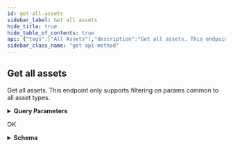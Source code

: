 ```yaml
---
id: get-all-assets
sidebar_label: Get all assets
hide_title: true
hide_table_of_contents: true
api: {"tags":["All Assets"],"description":"Get all assets. This endpoint only supports filtering on params common to all asset types.","operationId":"getAssets","parameters":[{"name":"limit","in":"query","description":"Page size limit","required":false,"schema":{"type":"integer","format":"int32","default":100}},{"name":"pageToken","in":"query","description":"Page token for pagination","required":false,"schema":{"type":"string"}},{"name":"assetType","in":"query","description":"Comma-separated string; Returns only results that were found with the given asset types. If not set, filter is ignored.","required":false,"schema":{"maxItems":500,"minItems":0,"uniqueItems":true,"type":"array","items":{"type":"string"}}},{"name":"businessUnitId","in":"query","description":"Comma-separated string; Returns only results whose Business Unit's ID falls in the provided list. NOTE: If omitted, the API will return results for all Business Units the user has permissions to view.","required":false,"schema":{"maxItems":500,"minItems":0,"uniqueItems":true,"type":"array","items":{"type":"string","format":"uuid"}}},{"name":"businessUnitName","in":"query","description":"Comma-separated string; Returns only results whose Business Unit's Name falls in the provided list. NOTE: If omitted, the API will return results for all Business Units the user has permissions to view.","required":false,"schema":{"maxItems":500,"minItems":0,"uniqueItems":true,"type":"array","items":{"type":"string"}}},{"name":"assetMetric","in":"query","description":"Comma-separated string; Returns any assets with an asset metric id in the provided set. Values prefixed with '-' represent the negation of the asset metric id. For example, '-HasActiveService' represents does not have active service.  Including both an id and the negated version of the id will result in an empty list.","required":false,"schema":{"maxItems":500,"minItems":0,"uniqueItems":true,"type":"array","items":{"type":"string"}}},{"name":"processingLabel","in":"query","description":"Comma-separated string; Returns any assets with a processing label id in the provided set. If not set, filter is ignored.","required":false,"schema":{"maxItems":500,"minItems":0,"uniqueItems":true,"type":"array","items":{"type":"string"}}},{"name":"tagId","in":"query","description":"Comma-separated string; Returns any assets with a tagId in the provided set.","required":false,"schema":{"maxItems":500,"minItems":0,"uniqueItems":true,"type":"array","items":{"type":"string","format":"uuid"}}},{"name":"tagName","in":"query","description":"Comma-separated string; Returns any assets with a tagName in the provided set.","required":false,"schema":{"maxItems":500,"minItems":0,"uniqueItems":true,"type":"array","items":{"type":"string"}}},{"name":"dataSourceId","in":"query","description":"Comma-separated string; Returns any assets with a dataSourceId in the provided set.","required":false,"schema":{"maxItems":500,"minItems":0,"uniqueItems":true,"type":"array","items":{"type":"string","format":"uuid"}}},{"name":"ipSearch","in":"query","description":"Filter by IP, IP range, IP CIDR or IP wildcard","required":false,"schema":{"type":"string"}},{"name":"contentSearch","in":"query","description":"Search for assets via content match","required":false,"schema":{"type":"string"}},{"name":"sort","in":"query","description":"Sort by specified properties","required":false,"schema":{"type":"string"}}],"responses":{"200":{"description":"OK","content":{"application/json":{"schema":{"type":"object","properties":{"data":{"type":"array","items":{"required":["annotations","assetDetails","assetMetrics","assetType","businessUnits","certificates","classifications","created","domains","id","ipRanges","linkedAssets","observations","processingLabels","sourceContext","updated"],"type":"object","properties":{"id":{"type":"string","format":"uuid"},"businessUnits":{"uniqueItems":true,"type":"array","items":{"type":"object","properties":{"id":{"type":"string","format":"uuid"},"name":{"type":"string"},"tenantId":{"type":"string","format":"uuid"}}}},"assetType":{"type":"string"},"ipRanges":{"uniqueItems":true,"type":"array","items":{"required":["endAddress","startAddress"],"type":"object","properties":{"ipVersion":{"type":"string"},"startAddress":{"type":"string"},"endAddress":{"type":"string"}}}},"domains":{"uniqueItems":true,"type":"array","items":{"required":["domain"],"type":"object","properties":{"domain":{"type":"string"}}}},"certificates":{"uniqueItems":true,"type":"array","items":{"required":["certificate"],"type":"object","properties":{"certificate":{"required":["id","md5Fingerprint","md5Hash","pemSha1","pemSha256","sha1Fingerprint","sha256Fingerprint"],"type":"object","properties":{"id":{"type":"string","format":"uuid"},"md5Hash":{"type":"string"},"issuer":{"type":"string"},"issuerAlternativeNames":{"type":"string"},"issuerCountry":{"type":"string"},"issuerEmail":{"type":"string"},"issuerLocality":{"type":"string"},"issuerName":{"type":"string"},"issuerOrg":{"type":"string"},"formattedIssuerOrg":{"type":"string"},"issuerOrgUnit":{"type":"string"},"issuerState":{"type":"string"},"publicKey":{"type":"string"},"publicKeyAlgorithm":{"type":"string"},"publicKeyRsaExponent":{"type":"integer","format":"int64"},"signatureAlgorithm":{"type":"string"},"subject":{"type":"string"},"subjectAlternativeNames":{"type":"string"},"subjectCountry":{"type":"string"},"subjectEmail":{"type":"string"},"subjectLocality":{"type":"string"},"subjectName":{"type":"string"},"subjectOrg":{"type":"string"},"subjectOrgUnit":{"type":"string"},"subjectState":{"type":"string"},"serialNumber":{"type":"string"},"validNotBefore":{"type":"string"},"validNotAfter":{"type":"string"},"version":{"type":"string"},"publicKeyBits":{"type":"integer","format":"int32"},"pemSha256":{"type":"string"},"pemSha1":{"type":"string"},"publicKeyModulus":{"type":"string"},"publicKeySpki":{"type":"string"},"sha1Fingerprint":{"type":"string"},"sha256Fingerprint":{"type":"string"},"md5Fingerprint":{"type":"string"}}}}}},"firstObserved":{"type":"string","format":"date-time"},"lastObserved":{"type":"string","format":"date-time"},"created":{"type":"string","format":"date-time"},"updated":{"type":"string","format":"date-time"},"sourceContext":{"uniqueItems":true,"type":"array","items":{"required":["name","value"],"type":"object","properties":{"name":{"type":"string"},"value":{"uniqueItems":true,"type":"array","items":{"type":"string"}}}}},"assetMetrics":{"uniqueItems":true,"type":"array","items":{"required":["id","type","value"],"type":"object","properties":{"id":{"type":"string"},"type":{"type":"string"},"value":{"type":"string"}}}},"observations":{"type":"array","items":{"required":["ipAddress","lastObserved","type"],"type":"object","properties":{"lastObserved":{"type":"string","format":"date-time"},"type":{"required":["id"],"type":"object","properties":{"id":{"type":"string"}}},"ipAddress":{"type":"string"},"provider":{"type":"object","properties":{"id":{"type":"string"},"name":{"type":"string"}}},"location":{"required":["countryCode","latitude","longitude"],"type":"object","properties":{"countryCode":{"type":"string"},"latitude":{"type":"number","format":"double"},"longitude":{"type":"number","format":"double"},"city":{"type":"string"},"timeZone":{"type":"string"},"regionCode":{"type":"string"}}}}}},"classifications":{"uniqueItems":true,"type":"array","items":{"required":["name"],"type":"object","properties":{"name":{"type":"string"},"detail":{"required":["value"],"type":"object","properties":{"value":{"type":"object"}}}}}},"linkedAssets":{"uniqueItems":true,"type":"array","items":{"required":["assetType","dataSource","id","linkedByKeys","sourceContext"],"type":"object","properties":{"id":{"type":"string","format":"uuid"},"assetType":{"type":"string"},"dataSource":{"required":["dataSourceId","dataSourceName"],"type":"object","properties":{"dataSourceId":{"type":"string","format":"uuid"},"dataSourceName":{"type":"string"},"dataSourceInstanceId":{"type":"string","format":"uuid"},"dataSourceInstanceName":{"type":"string"}}},"sourceContext":{"uniqueItems":true,"type":"array","items":{"required":["name","value"],"type":"object","properties":{"name":{"type":"string"},"value":{"uniqueItems":true,"type":"array","items":{"type":"string"}}}}},"linkedByKeys":{"uniqueItems":true,"type":"array","items":{"required":["assetKeyType","key"],"type":"object","properties":{"assetKeyType":{"type":"string"},"key":{"type":"string"}}}}}}},"processingLabels":{"uniqueItems":true,"type":"array","items":{"required":["id","name"],"type":"object","properties":{"id":{"type":"string"},"name":{"type":"string"}}}},"assetDetails":{"type":"array","items":{"required":["assetDetailJson","dataSource"],"type":"object","properties":{"assetDetailJson":{"type":"object"},"dataSource":{"required":["dataSourceId","dataSourceName"],"type":"object","properties":{"dataSourceId":{"type":"string","format":"uuid"},"dataSourceName":{"type":"string"},"dataSourceInstanceId":{"type":"string","format":"uuid"},"dataSourceInstanceName":{"type":"string"}}},"lastObserved":{"type":"string","format":"date-time"}}}},"annotations":{"required":["contacts","note","tags"],"type":"object","properties":{"contacts":{"maxItems":100,"minItems":0,"uniqueItems":true,"type":"array","items":{"type":"object","properties":{"id":{"type":"string","format":"uuid"},"email":{"maxLength":254,"minLength":0,"type":"string"}}}},"tags":{"maxItems":100,"minItems":0,"uniqueItems":true,"type":"array","items":{"type":"object","properties":{"id":{"type":"string","format":"uuid"},"name":{"type":"string"}}}},"note":{"maxLength":1024,"minLength":0,"type":"string"}}}}}},"pagination":{"type":"object","properties":{"next":{"type":"string"},"prev":{"type":"string"},"current":{"type":"string"}}},"meta":{"type":"object","properties":{"nextPageToken":{"type":"string"},"prevPageToken":{"type":"string"}}}}}}}}},"method":"get","path":"/api/v3/assets/assets","servers":[{"url":"https://expander.expanse.co"}],"security":[{"Bearer":[]}],"securitySchemes":{"ClientCredentials":{"type":"oauth2","description":"For more information on how to retrieve client credentials, visit the Xpanse [TechDocs](https://docs.paloaltonetworks.com/cortex/cortex-xpanse/cortex-xpanse-user-guide/apis-and-integrations-main/expander-apis-and-integrations/expander-apis.html#expander-apis). This is the preferred method for retrieving a JWT for Xpanse APIs. There will be significant customer communications and a lengthy migration period before refresh token support is removed in favor of the client credentials flow.\n\nExchange a `client_id` and `client_secret` for an `access_token` (JWT) that can be passed to all Xpanse APIs. See [Get Access Token from Client Credentials](#operation/getAccessToken) for more info.","flows":{"clientCredentials":{"tokenUrl":"/api/oauth2/RequestToken","scopes":{"scope-xpanse":"access Xpanse APIs"}}}},"RefreshToken-Deprecated":{"type":"apiKey","description":"Xpanse APIs continue to support this JWT retrieval method alongside the preferred client credentials flow. There will be significant customer communications and a lengthy migration period before refresh token support is removed in favor of the client credentials flow.\n\nProvide a valid Xpanse-provided refresh token to access `/api/v1/idToken/`. This route will generate a JWT token that can be used with the other api endpoints.\n\nExample: `Authorization: Bearer <refreshToken>`","name":"Authorization","in":"header"},"Bearer":{"type":"http","description":"To access Xpanse APIs, a valid access token (JWT) must be included in every request\nin the `Authorization` header, which is retrieved by going through the client credentials flow (preferred method of JWT retrieval).\n\nThe value for this header should be `Bearer <access_token>`, where the token is the base64-encoded JSON Web Token returned as the `access_token` field in the client credentials flow.","name":"Authorization","in":"header","scheme":"bearer","bearerFormat":"JWT"}},"info":{"title":"Assets","description":"An API for interacting with Network Asset data.","termsOfService":"https://www.paloaltonetworks.com/content/dam/pan/en_US/assets/pdf/legal/palo-alto-networks-end-user-license-agreement-eula.pdf","contact":{"name":"API Support","url":"https://docs.paloaltonetworks.com/cortex/cortex-xpanse/cortex-xpanse-user-guide/apis-and-integrations-main/expander-apis-and-integrations/expander-apis.html#expander-apis","email":"expanse-support@paloaltonetworks.com"},"version":"3.0.0"},"postman":{"name":"Get all assets","description":{"content":"Get all assets. This endpoint only supports filtering on params common to all asset types.","type":"text/plain"},"url":{"path":["api","v3","assets","assets"],"host":["{{baseUrl}}"],"query":[{"disabled":false,"description":{"content":"Page size limit","type":"text/plain"},"key":"limit","value":""},{"disabled":false,"description":{"content":"Page token for pagination","type":"text/plain"},"key":"pageToken","value":""},{"disabled":false,"description":{"content":"Comma-separated string; Returns only results that were found with the given asset types. If not set, filter is ignored.","type":"text/plain"},"key":"assetType","value":""},{"disabled":false,"description":{"content":"Comma-separated string; Returns only results whose Business Unit's ID falls in the provided list. NOTE: If omitted, the API will return results for all Business Units the user has permissions to view.","type":"text/plain"},"key":"businessUnitId","value":""},{"disabled":false,"description":{"content":"Comma-separated string; Returns only results whose Business Unit's Name falls in the provided list. NOTE: If omitted, the API will return results for all Business Units the user has permissions to view.","type":"text/plain"},"key":"businessUnitName","value":""},{"disabled":false,"description":{"content":"Comma-separated string; Returns any assets with an asset metric id in the provided set. Values prefixed with '-' represent the negation of the asset metric id. For example, '-HasActiveService' represents does not have active service.  Including both an id and the negated version of the id will result in an empty list.","type":"text/plain"},"key":"assetMetric","value":""},{"disabled":false,"description":{"content":"Comma-separated string; Returns any assets with a processing label id in the provided set. If not set, filter is ignored.","type":"text/plain"},"key":"processingLabel","value":""},{"disabled":false,"description":{"content":"Comma-separated string; Returns any assets with a tagId in the provided set.","type":"text/plain"},"key":"tagId","value":""},{"disabled":false,"description":{"content":"Comma-separated string; Returns any assets with a tagName in the provided set.","type":"text/plain"},"key":"tagName","value":""},{"disabled":false,"description":{"content":"Comma-separated string; Returns any assets with a dataSourceId in the provided set.","type":"text/plain"},"key":"dataSourceId","value":""},{"disabled":false,"description":{"content":"Filter by IP, IP range, IP CIDR or IP wildcard","type":"text/plain"},"key":"ipSearch","value":""},{"disabled":false,"description":{"content":"Search for assets via content match","type":"text/plain"},"key":"contentSearch","value":""},{"disabled":false,"description":{"content":"Sort by specified properties","type":"text/plain"},"key":"sort","value":""}],"variable":[]},"header":[{"key":"Accept","value":"application/json"}],"method":"GET"}}
sidebar_class_name: "get api-method"
---
```



## Get all assets



Get all assets. This endpoint only supports filtering on params common to all asset types.

<details style={{"marginBottom":"1rem"}}><summary style={{}}><strong>Query Parameters</strong></summary><div><ul><ParamsItem className={"paramsItem"} param={{"name":"limit","in":"query","description":"Page size limit","required":false,"schema":{"type":"integer","format":"int32","default":100}}}></ParamsItem><ParamsItem className={"paramsItem"} param={{"name":"pageToken","in":"query","description":"Page token for pagination","required":false,"schema":{"type":"string"}}}></ParamsItem><ParamsItem className={"paramsItem"} param={{"name":"assetType","in":"query","description":"Comma-separated string; Returns only results that were found with the given asset types. If not set, filter is ignored.","required":false,"schema":{"maxItems":500,"minItems":0,"uniqueItems":true,"type":"array","items":{"type":"string"}}}}></ParamsItem><ParamsItem className={"paramsItem"} param={{"name":"businessUnitId","in":"query","description":"Comma-separated string; Returns only results whose Business Unit's ID falls in the provided list. NOTE: If omitted, the API will return results for all Business Units the user has permissions to view.","required":false,"schema":{"maxItems":500,"minItems":0,"uniqueItems":true,"type":"array","items":{"type":"string","format":"uuid"}}}}></ParamsItem><ParamsItem className={"paramsItem"} param={{"name":"businessUnitName","in":"query","description":"Comma-separated string; Returns only results whose Business Unit's Name falls in the provided list. NOTE: If omitted, the API will return results for all Business Units the user has permissions to view.","required":false,"schema":{"maxItems":500,"minItems":0,"uniqueItems":true,"type":"array","items":{"type":"string"}}}}></ParamsItem><ParamsItem className={"paramsItem"} param={{"name":"assetMetric","in":"query","description":"Comma-separated string; Returns any assets with an asset metric id in the provided set. Values prefixed with '-' represent the negation of the asset metric id. For example, '-HasActiveService' represents does not have active service.  Including both an id and the negated version of the id will result in an empty list.","required":false,"schema":{"maxItems":500,"minItems":0,"uniqueItems":true,"type":"array","items":{"type":"string"}}}}></ParamsItem><ParamsItem className={"paramsItem"} param={{"name":"processingLabel","in":"query","description":"Comma-separated string; Returns any assets with a processing label id in the provided set. If not set, filter is ignored.","required":false,"schema":{"maxItems":500,"minItems":0,"uniqueItems":true,"type":"array","items":{"type":"string"}}}}></ParamsItem><ParamsItem className={"paramsItem"} param={{"name":"tagId","in":"query","description":"Comma-separated string; Returns any assets with a tagId in the provided set.","required":false,"schema":{"maxItems":500,"minItems":0,"uniqueItems":true,"type":"array","items":{"type":"string","format":"uuid"}}}}></ParamsItem><ParamsItem className={"paramsItem"} param={{"name":"tagName","in":"query","description":"Comma-separated string; Returns any assets with a tagName in the provided set.","required":false,"schema":{"maxItems":500,"minItems":0,"uniqueItems":true,"type":"array","items":{"type":"string"}}}}></ParamsItem><ParamsItem className={"paramsItem"} param={{"name":"dataSourceId","in":"query","description":"Comma-separated string; Returns any assets with a dataSourceId in the provided set.","required":false,"schema":{"maxItems":500,"minItems":0,"uniqueItems":true,"type":"array","items":{"type":"string","format":"uuid"}}}}></ParamsItem><ParamsItem className={"paramsItem"} param={{"name":"ipSearch","in":"query","description":"Filter by IP, IP range, IP CIDR or IP wildcard","required":false,"schema":{"type":"string"}}}></ParamsItem><ParamsItem className={"paramsItem"} param={{"name":"contentSearch","in":"query","description":"Search for assets via content match","required":false,"schema":{"type":"string"}}}></ParamsItem><ParamsItem className={"paramsItem"} param={{"name":"sort","in":"query","description":"Sort by specified properties","required":false,"schema":{"type":"string"}}}></ParamsItem></ul></div></details><div><ApiTabs><TabItem label={"200"} value={"200"}><div>

OK

</div><div><details style={{}}><summary style={{"textAlign":"left"}}><strong>Schema</strong></summary><div style={{"textAlign":"left","marginLeft":"1rem"}}></div><ul style={{"marginLeft":"1rem"}}><SchemaItem collapsible={true} className={"schemaItem"}><details style={{}}><summary style={{}}><strong>data</strong><span style={{"opacity":"0.6"}}> object[]</span></summary><div style={{"marginLeft":"1rem"}}><ul><SchemaItem collapsible={false} name={"id"} required={true} schemaDescription={undefined} schemaName={"uuid"} qualifierMessage={undefined}></SchemaItem><SchemaItem collapsible={true} className={"schemaItem"}><details style={{}}><summary style={{}}><strong>businessUnits</strong><span style={{"opacity":"0.6"}}> object[]</span><strong style={{"fontSize":"var(--ifm-code-font-size)","color":"var(--openapi-required)"}}> required</strong></summary><div style={{"marginLeft":"1rem"}}><ul><SchemaItem collapsible={false} name={"id"} required={false} schemaDescription={undefined} schemaName={"uuid"} qualifierMessage={undefined}></SchemaItem><SchemaItem collapsible={false} name={"name"} required={false} schemaDescription={undefined} schemaName={"string"} qualifierMessage={undefined}></SchemaItem><SchemaItem collapsible={false} name={"tenantId"} required={false} schemaDescription={undefined} schemaName={"uuid"} qualifierMessage={undefined}></SchemaItem></ul></div></details></SchemaItem><SchemaItem collapsible={false} name={"assetType"} required={true} schemaDescription={undefined} schemaName={"string"} qualifierMessage={undefined}></SchemaItem><SchemaItem collapsible={true} className={"schemaItem"}><details style={{}}><summary style={{}}><strong>ipRanges</strong><span style={{"opacity":"0.6"}}> object[]</span><strong style={{"fontSize":"var(--ifm-code-font-size)","color":"var(--openapi-required)"}}> required</strong></summary><div style={{"marginLeft":"1rem"}}><ul><SchemaItem collapsible={false} name={"ipVersion"} required={false} schemaDescription={undefined} schemaName={"string"} qualifierMessage={undefined}></SchemaItem><SchemaItem collapsible={false} name={"startAddress"} required={true} schemaDescription={undefined} schemaName={"string"} qualifierMessage={undefined}></SchemaItem><SchemaItem collapsible={false} name={"endAddress"} required={true} schemaDescription={undefined} schemaName={"string"} qualifierMessage={undefined}></SchemaItem></ul></div></details></SchemaItem><SchemaItem collapsible={true} className={"schemaItem"}><details style={{}}><summary style={{}}><strong>domains</strong><span style={{"opacity":"0.6"}}> object[]</span><strong style={{"fontSize":"var(--ifm-code-font-size)","color":"var(--openapi-required)"}}> required</strong></summary><div style={{"marginLeft":"1rem"}}><ul><SchemaItem collapsible={false} name={"domain"} required={true} schemaDescription={undefined} schemaName={"string"} qualifierMessage={undefined}></SchemaItem></ul></div></details></SchemaItem><SchemaItem collapsible={true} className={"schemaItem"}><details style={{}}><summary style={{}}><strong>certificates</strong><span style={{"opacity":"0.6"}}> object[]</span><strong style={{"fontSize":"var(--ifm-code-font-size)","color":"var(--openapi-required)"}}> required</strong></summary><div style={{"marginLeft":"1rem"}}><ul><SchemaItem collapsible={true} className={"schemaItem"}><details style={{}}><summary style={{}}><strong>certificate</strong><span style={{"opacity":"0.6"}}> object</span><strong style={{"fontSize":"var(--ifm-code-font-size)","color":"var(--openapi-required)"}}> required</strong></summary><div style={{"marginLeft":"1rem"}}><ul><SchemaItem collapsible={false} name={"id"} required={true} schemaDescription={undefined} schemaName={"uuid"} qualifierMessage={undefined}></SchemaItem><SchemaItem collapsible={false} name={"md5Hash"} required={true} schemaDescription={undefined} schemaName={"string"} qualifierMessage={undefined}></SchemaItem><SchemaItem collapsible={false} name={"issuer"} required={false} schemaDescription={undefined} schemaName={"string"} qualifierMessage={undefined}></SchemaItem><SchemaItem collapsible={false} name={"issuerAlternativeNames"} required={false} schemaDescription={undefined} schemaName={"string"} qualifierMessage={undefined}></SchemaItem><SchemaItem collapsible={false} name={"issuerCountry"} required={false} schemaDescription={undefined} schemaName={"string"} qualifierMessage={undefined}></SchemaItem><SchemaItem collapsible={false} name={"issuerEmail"} required={false} schemaDescription={undefined} schemaName={"string"} qualifierMessage={undefined}></SchemaItem><SchemaItem collapsible={false} name={"issuerLocality"} required={false} schemaDescription={undefined} schemaName={"string"} qualifierMessage={undefined}></SchemaItem><SchemaItem collapsible={false} name={"issuerName"} required={false} schemaDescription={undefined} schemaName={"string"} qualifierMessage={undefined}></SchemaItem><SchemaItem collapsible={false} name={"issuerOrg"} required={false} schemaDescription={undefined} schemaName={"string"} qualifierMessage={undefined}></SchemaItem><SchemaItem collapsible={false} name={"formattedIssuerOrg"} required={false} schemaDescription={undefined} schemaName={"string"} qualifierMessage={undefined}></SchemaItem><SchemaItem collapsible={false} name={"issuerOrgUnit"} required={false} schemaDescription={undefined} schemaName={"string"} qualifierMessage={undefined}></SchemaItem><SchemaItem collapsible={false} name={"issuerState"} required={false} schemaDescription={undefined} schemaName={"string"} qualifierMessage={undefined}></SchemaItem><SchemaItem collapsible={false} name={"publicKey"} required={false} schemaDescription={undefined} schemaName={"string"} qualifierMessage={undefined}></SchemaItem><SchemaItem collapsible={false} name={"publicKeyAlgorithm"} required={false} schemaDescription={undefined} schemaName={"string"} qualifierMessage={undefined}></SchemaItem><SchemaItem collapsible={false} name={"publicKeyRsaExponent"} required={false} schemaDescription={undefined} schemaName={"int64"} qualifierMessage={undefined}></SchemaItem><SchemaItem collapsible={false} name={"signatureAlgorithm"} required={false} schemaDescription={undefined} schemaName={"string"} qualifierMessage={undefined}></SchemaItem><SchemaItem collapsible={false} name={"subject"} required={false} schemaDescription={undefined} schemaName={"string"} qualifierMessage={undefined}></SchemaItem><SchemaItem collapsible={false} name={"subjectAlternativeNames"} required={false} schemaDescription={undefined} schemaName={"string"} qualifierMessage={undefined}></SchemaItem><SchemaItem collapsible={false} name={"subjectCountry"} required={false} schemaDescription={undefined} schemaName={"string"} qualifierMessage={undefined}></SchemaItem><SchemaItem collapsible={false} name={"subjectEmail"} required={false} schemaDescription={undefined} schemaName={"string"} qualifierMessage={undefined}></SchemaItem><SchemaItem collapsible={false} name={"subjectLocality"} required={false} schemaDescription={undefined} schemaName={"string"} qualifierMessage={undefined}></SchemaItem><SchemaItem collapsible={false} name={"subjectName"} required={false} schemaDescription={undefined} schemaName={"string"} qualifierMessage={undefined}></SchemaItem><SchemaItem collapsible={false} name={"subjectOrg"} required={false} schemaDescription={undefined} schemaName={"string"} qualifierMessage={undefined}></SchemaItem><SchemaItem collapsible={false} name={"subjectOrgUnit"} required={false} schemaDescription={undefined} schemaName={"string"} qualifierMessage={undefined}></SchemaItem><SchemaItem collapsible={false} name={"subjectState"} required={false} schemaDescription={undefined} schemaName={"string"} qualifierMessage={undefined}></SchemaItem><SchemaItem collapsible={false} name={"serialNumber"} required={false} schemaDescription={undefined} schemaName={"string"} qualifierMessage={undefined}></SchemaItem><SchemaItem collapsible={false} name={"validNotBefore"} required={false} schemaDescription={undefined} schemaName={"string"} qualifierMessage={undefined}></SchemaItem><SchemaItem collapsible={false} name={"validNotAfter"} required={false} schemaDescription={undefined} schemaName={"string"} qualifierMessage={undefined}></SchemaItem><SchemaItem collapsible={false} name={"version"} required={false} schemaDescription={undefined} schemaName={"string"} qualifierMessage={undefined}></SchemaItem><SchemaItem collapsible={false} name={"publicKeyBits"} required={false} schemaDescription={undefined} schemaName={"int32"} qualifierMessage={undefined}></SchemaItem><SchemaItem collapsible={false} name={"pemSha256"} required={true} schemaDescription={undefined} schemaName={"string"} qualifierMessage={undefined}></SchemaItem><SchemaItem collapsible={false} name={"pemSha1"} required={true} schemaDescription={undefined} schemaName={"string"} qualifierMessage={undefined}></SchemaItem><SchemaItem collapsible={false} name={"publicKeyModulus"} required={false} schemaDescription={undefined} schemaName={"string"} qualifierMessage={undefined}></SchemaItem><SchemaItem collapsible={false} name={"publicKeySpki"} required={false} schemaDescription={undefined} schemaName={"string"} qualifierMessage={undefined}></SchemaItem><SchemaItem collapsible={false} name={"sha1Fingerprint"} required={true} schemaDescription={undefined} schemaName={"string"} qualifierMessage={undefined}></SchemaItem><SchemaItem collapsible={false} name={"sha256Fingerprint"} required={true} schemaDescription={undefined} schemaName={"string"} qualifierMessage={undefined}></SchemaItem><SchemaItem collapsible={false} name={"md5Fingerprint"} required={true} schemaDescription={undefined} schemaName={"string"} qualifierMessage={undefined}></SchemaItem></ul></div></details></SchemaItem></ul></div></details></SchemaItem><SchemaItem collapsible={false} name={"firstObserved"} required={false} schemaDescription={undefined} schemaName={"date-time"} qualifierMessage={undefined}></SchemaItem><SchemaItem collapsible={false} name={"lastObserved"} required={false} schemaDescription={undefined} schemaName={"date-time"} qualifierMessage={undefined}></SchemaItem><SchemaItem collapsible={false} name={"created"} required={true} schemaDescription={undefined} schemaName={"date-time"} qualifierMessage={undefined}></SchemaItem><SchemaItem collapsible={false} name={"updated"} required={true} schemaDescription={undefined} schemaName={"date-time"} qualifierMessage={undefined}></SchemaItem><SchemaItem collapsible={true} className={"schemaItem"}><details style={{}}><summary style={{}}><strong>sourceContext</strong><span style={{"opacity":"0.6"}}> object[]</span><strong style={{"fontSize":"var(--ifm-code-font-size)","color":"var(--openapi-required)"}}> required</strong></summary><div style={{"marginLeft":"1rem"}}><ul><SchemaItem collapsible={false} name={"name"} required={true} schemaDescription={undefined} schemaName={"string"} qualifierMessage={undefined}></SchemaItem><SchemaItem collapsible={false} name={"value"} required={true} schemaDescription={undefined} schemaName={"string[]"} qualifierMessage={undefined}></SchemaItem></ul></div></details></SchemaItem><SchemaItem collapsible={true} className={"schemaItem"}><details style={{}}><summary style={{}}><strong>assetMetrics</strong><span style={{"opacity":"0.6"}}> object[]</span><strong style={{"fontSize":"var(--ifm-code-font-size)","color":"var(--openapi-required)"}}> required</strong></summary><div style={{"marginLeft":"1rem"}}><ul><SchemaItem collapsible={false} name={"id"} required={true} schemaDescription={undefined} schemaName={"string"} qualifierMessage={undefined}></SchemaItem><SchemaItem collapsible={false} name={"type"} required={true} schemaDescription={undefined} schemaName={"string"} qualifierMessage={undefined}></SchemaItem><SchemaItem collapsible={false} name={"value"} required={true} schemaDescription={undefined} schemaName={"string"} qualifierMessage={undefined}></SchemaItem></ul></div></details></SchemaItem><SchemaItem collapsible={true} className={"schemaItem"}><details style={{}}><summary style={{}}><strong>observations</strong><span style={{"opacity":"0.6"}}> object[]</span><strong style={{"fontSize":"var(--ifm-code-font-size)","color":"var(--openapi-required)"}}> required</strong></summary><div style={{"marginLeft":"1rem"}}><ul><SchemaItem collapsible={false} name={"lastObserved"} required={true} schemaDescription={undefined} schemaName={"date-time"} qualifierMessage={undefined}></SchemaItem><SchemaItem collapsible={true} className={"schemaItem"}><details style={{}}><summary style={{}}><strong>type</strong><span style={{"opacity":"0.6"}}> object</span><strong style={{"fontSize":"var(--ifm-code-font-size)","color":"var(--openapi-required)"}}> required</strong></summary><div style={{"marginLeft":"1rem"}}><ul><SchemaItem collapsible={false} name={"id"} required={true} schemaDescription={undefined} schemaName={"string"} qualifierMessage={undefined}></SchemaItem></ul></div></details></SchemaItem><SchemaItem collapsible={false} name={"ipAddress"} required={true} schemaDescription={undefined} schemaName={"string"} qualifierMessage={undefined}></SchemaItem><SchemaItem collapsible={true} className={"schemaItem"}><details style={{}}><summary style={{}}><strong>provider</strong><span style={{"opacity":"0.6"}}> object</span></summary><div style={{"marginLeft":"1rem"}}><ul><SchemaItem collapsible={false} name={"id"} required={false} schemaDescription={undefined} schemaName={"string"} qualifierMessage={undefined}></SchemaItem><SchemaItem collapsible={false} name={"name"} required={false} schemaDescription={undefined} schemaName={"string"} qualifierMessage={undefined}></SchemaItem></ul></div></details></SchemaItem><SchemaItem collapsible={true} className={"schemaItem"}><details style={{}}><summary style={{}}><strong>location</strong><span style={{"opacity":"0.6"}}> object</span></summary><div style={{"marginLeft":"1rem"}}><ul><SchemaItem collapsible={false} name={"countryCode"} required={true} schemaDescription={undefined} schemaName={"string"} qualifierMessage={undefined}></SchemaItem><SchemaItem collapsible={false} name={"latitude"} required={true} schemaDescription={undefined} schemaName={"double"} qualifierMessage={undefined}></SchemaItem><SchemaItem collapsible={false} name={"longitude"} required={true} schemaDescription={undefined} schemaName={"double"} qualifierMessage={undefined}></SchemaItem><SchemaItem collapsible={false} name={"city"} required={false} schemaDescription={undefined} schemaName={"string"} qualifierMessage={undefined}></SchemaItem><SchemaItem collapsible={false} name={"timeZone"} required={false} schemaDescription={undefined} schemaName={"string"} qualifierMessage={undefined}></SchemaItem><SchemaItem collapsible={false} name={"regionCode"} required={false} schemaDescription={undefined} schemaName={"string"} qualifierMessage={undefined}></SchemaItem></ul></div></details></SchemaItem></ul></div></details></SchemaItem><SchemaItem collapsible={true} className={"schemaItem"}><details style={{}}><summary style={{}}><strong>classifications</strong><span style={{"opacity":"0.6"}}> object[]</span><strong style={{"fontSize":"var(--ifm-code-font-size)","color":"var(--openapi-required)"}}> required</strong></summary><div style={{"marginLeft":"1rem"}}><ul><SchemaItem collapsible={false} name={"name"} required={true} schemaDescription={undefined} schemaName={"string"} qualifierMessage={undefined}></SchemaItem><SchemaItem collapsible={true} className={"schemaItem"}><details style={{}}><summary style={{}}><strong>detail</strong><span style={{"opacity":"0.6"}}> object</span></summary><div style={{"marginLeft":"1rem"}}><ul><SchemaItem collapsible={true} className={"schemaItem"}><details style={{}}><summary style={{}}><strong>value</strong><span style={{"opacity":"0.6"}}> object</span><strong style={{"fontSize":"var(--ifm-code-font-size)","color":"var(--openapi-required)"}}> required</strong></summary><div style={{"marginLeft":"1rem"}}></div></details></SchemaItem></ul></div></details></SchemaItem></ul></div></details></SchemaItem><SchemaItem collapsible={true} className={"schemaItem"}><details style={{}}><summary style={{}}><strong>linkedAssets</strong><span style={{"opacity":"0.6"}}> object[]</span><strong style={{"fontSize":"var(--ifm-code-font-size)","color":"var(--openapi-required)"}}> required</strong></summary><div style={{"marginLeft":"1rem"}}><ul><SchemaItem collapsible={false} name={"id"} required={true} schemaDescription={undefined} schemaName={"uuid"} qualifierMessage={undefined}></SchemaItem><SchemaItem collapsible={false} name={"assetType"} required={true} schemaDescription={undefined} schemaName={"string"} qualifierMessage={undefined}></SchemaItem><SchemaItem collapsible={true} className={"schemaItem"}><details style={{}}><summary style={{}}><strong>dataSource</strong><span style={{"opacity":"0.6"}}> object</span><strong style={{"fontSize":"var(--ifm-code-font-size)","color":"var(--openapi-required)"}}> required</strong></summary><div style={{"marginLeft":"1rem"}}><ul><SchemaItem collapsible={false} name={"dataSourceId"} required={true} schemaDescription={undefined} schemaName={"uuid"} qualifierMessage={undefined}></SchemaItem><SchemaItem collapsible={false} name={"dataSourceName"} required={true} schemaDescription={undefined} schemaName={"string"} qualifierMessage={undefined}></SchemaItem><SchemaItem collapsible={false} name={"dataSourceInstanceId"} required={false} schemaDescription={undefined} schemaName={"uuid"} qualifierMessage={undefined}></SchemaItem><SchemaItem collapsible={false} name={"dataSourceInstanceName"} required={false} schemaDescription={undefined} schemaName={"string"} qualifierMessage={undefined}></SchemaItem></ul></div></details></SchemaItem><SchemaItem collapsible={true} className={"schemaItem"}><details style={{}}><summary style={{}}><strong>sourceContext</strong><span style={{"opacity":"0.6"}}> object[]</span><strong style={{"fontSize":"var(--ifm-code-font-size)","color":"var(--openapi-required)"}}> required</strong></summary><div style={{"marginLeft":"1rem"}}><ul><SchemaItem collapsible={false} name={"name"} required={true} schemaDescription={undefined} schemaName={"string"} qualifierMessage={undefined}></SchemaItem><SchemaItem collapsible={false} name={"value"} required={true} schemaDescription={undefined} schemaName={"string[]"} qualifierMessage={undefined}></SchemaItem></ul></div></details></SchemaItem><SchemaItem collapsible={true} className={"schemaItem"}><details style={{}}><summary style={{}}><strong>linkedByKeys</strong><span style={{"opacity":"0.6"}}> object[]</span><strong style={{"fontSize":"var(--ifm-code-font-size)","color":"var(--openapi-required)"}}> required</strong></summary><div style={{"marginLeft":"1rem"}}><ul><SchemaItem collapsible={false} name={"assetKeyType"} required={true} schemaDescription={undefined} schemaName={"string"} qualifierMessage={undefined}></SchemaItem><SchemaItem collapsible={false} name={"key"} required={true} schemaDescription={undefined} schemaName={"string"} qualifierMessage={undefined}></SchemaItem></ul></div></details></SchemaItem></ul></div></details></SchemaItem><SchemaItem collapsible={true} className={"schemaItem"}><details style={{}}><summary style={{}}><strong>processingLabels</strong><span style={{"opacity":"0.6"}}> object[]</span><strong style={{"fontSize":"var(--ifm-code-font-size)","color":"var(--openapi-required)"}}> required</strong></summary><div style={{"marginLeft":"1rem"}}><ul><SchemaItem collapsible={false} name={"id"} required={true} schemaDescription={undefined} schemaName={"string"} qualifierMessage={undefined}></SchemaItem><SchemaItem collapsible={false} name={"name"} required={true} schemaDescription={undefined} schemaName={"string"} qualifierMessage={undefined}></SchemaItem></ul></div></details></SchemaItem><SchemaItem collapsible={true} className={"schemaItem"}><details style={{}}><summary style={{}}><strong>assetDetails</strong><span style={{"opacity":"0.6"}}> object[]</span><strong style={{"fontSize":"var(--ifm-code-font-size)","color":"var(--openapi-required)"}}> required</strong></summary><div style={{"marginLeft":"1rem"}}><ul><SchemaItem collapsible={true} className={"schemaItem"}><details style={{}}><summary style={{}}><strong>assetDetailJson</strong><span style={{"opacity":"0.6"}}> object</span><strong style={{"fontSize":"var(--ifm-code-font-size)","color":"var(--openapi-required)"}}> required</strong></summary><div style={{"marginLeft":"1rem"}}></div></details></SchemaItem><SchemaItem collapsible={true} className={"schemaItem"}><details style={{}}><summary style={{}}><strong>dataSource</strong><span style={{"opacity":"0.6"}}> object</span><strong style={{"fontSize":"var(--ifm-code-font-size)","color":"var(--openapi-required)"}}> required</strong></summary><div style={{"marginLeft":"1rem"}}><ul><SchemaItem collapsible={false} name={"dataSourceId"} required={true} schemaDescription={undefined} schemaName={"uuid"} qualifierMessage={undefined}></SchemaItem><SchemaItem collapsible={false} name={"dataSourceName"} required={true} schemaDescription={undefined} schemaName={"string"} qualifierMessage={undefined}></SchemaItem><SchemaItem collapsible={false} name={"dataSourceInstanceId"} required={false} schemaDescription={undefined} schemaName={"uuid"} qualifierMessage={undefined}></SchemaItem><SchemaItem collapsible={false} name={"dataSourceInstanceName"} required={false} schemaDescription={undefined} schemaName={"string"} qualifierMessage={undefined}></SchemaItem></ul></div></details></SchemaItem><SchemaItem collapsible={false} name={"lastObserved"} required={false} schemaDescription={undefined} schemaName={"date-time"} qualifierMessage={undefined}></SchemaItem></ul></div></details></SchemaItem><SchemaItem collapsible={true} className={"schemaItem"}><details style={{}}><summary style={{}}><strong>annotations</strong><span style={{"opacity":"0.6"}}> object</span><strong style={{"fontSize":"var(--ifm-code-font-size)","color":"var(--openapi-required)"}}> required</strong></summary><div style={{"marginLeft":"1rem"}}><ul><SchemaItem collapsible={true} className={"schemaItem"}><details style={{}}><summary style={{}}><strong>contacts</strong><span style={{"opacity":"0.6"}}> object[]</span><strong style={{"fontSize":"var(--ifm-code-font-size)","color":"var(--openapi-required)"}}> required</strong></summary><div style={{"marginLeft":"1rem"}}><ul><SchemaItem collapsible={false} name={"id"} required={false} schemaDescription={undefined} schemaName={"uuid"} qualifierMessage={undefined}></SchemaItem><SchemaItem collapsible={false} name={"email"} required={false} schemaDescription={undefined} schemaName={"string"} qualifierMessage={"**Possible values:** length ≤ 254"}></SchemaItem></ul></div></details></SchemaItem><SchemaItem collapsible={true} className={"schemaItem"}><details style={{}}><summary style={{}}><strong>tags</strong><span style={{"opacity":"0.6"}}> object[]</span><strong style={{"fontSize":"var(--ifm-code-font-size)","color":"var(--openapi-required)"}}> required</strong></summary><div style={{"marginLeft":"1rem"}}><ul><SchemaItem collapsible={false} name={"id"} required={false} schemaDescription={undefined} schemaName={"uuid"} qualifierMessage={undefined}></SchemaItem><SchemaItem collapsible={false} name={"name"} required={false} schemaDescription={undefined} schemaName={"string"} qualifierMessage={undefined}></SchemaItem></ul></div></details></SchemaItem><SchemaItem collapsible={false} name={"note"} required={true} schemaDescription={undefined} schemaName={"string"} qualifierMessage={"**Possible values:** length ≤ 1024"}></SchemaItem></ul></div></details></SchemaItem></ul></div></details></SchemaItem><SchemaItem collapsible={true} className={"schemaItem"}><details style={{}}><summary style={{}}><strong>pagination</strong><span style={{"opacity":"0.6"}}> object</span></summary><div style={{"marginLeft":"1rem"}}><ul><SchemaItem collapsible={false} name={"next"} required={false} schemaDescription={undefined} schemaName={"string"} qualifierMessage={undefined}></SchemaItem><SchemaItem collapsible={false} name={"prev"} required={false} schemaDescription={undefined} schemaName={"string"} qualifierMessage={undefined}></SchemaItem><SchemaItem collapsible={false} name={"current"} required={false} schemaDescription={undefined} schemaName={"string"} qualifierMessage={undefined}></SchemaItem></ul></div></details></SchemaItem><SchemaItem collapsible={true} className={"schemaItem"}><details style={{}}><summary style={{}}><strong>meta</strong><span style={{"opacity":"0.6"}}> object</span></summary><div style={{"marginLeft":"1rem"}}><ul><SchemaItem collapsible={false} name={"nextPageToken"} required={false} schemaDescription={undefined} schemaName={"string"} qualifierMessage={undefined}></SchemaItem><SchemaItem collapsible={false} name={"prevPageToken"} required={false} schemaDescription={undefined} schemaName={"string"} qualifierMessage={undefined}></SchemaItem></ul></div></details></SchemaItem></ul></details></div></TabItem></ApiTabs></div>
      